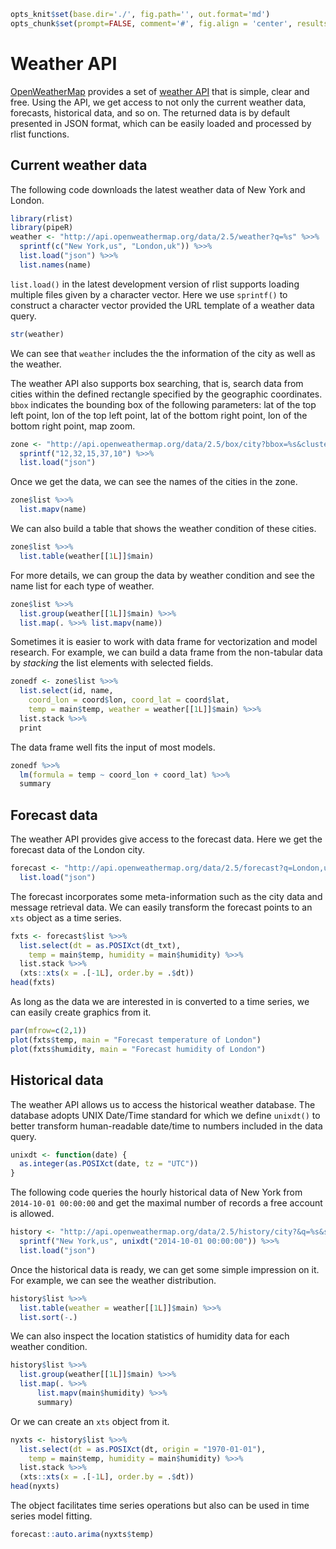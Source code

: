 ```r
opts_knit$set(base.dir='./', fig.path='', out.format='md')
opts_chunk$set(prompt=FALSE, comment='#', fig.align = 'center', results='markup')
```

# Weather API

[OpenWeatherMap](http://openweathermap.org/) provides a set of [weather API](http://openweathermap.org/api) that is simple, clear and free. Using the API, we get access to not only the current weather data, forecasts, historical data, and so on. The returned data is by default presented in JSON format, which can be easily loaded and processed by rlist functions.

## Current weather data

The following code downloads the latest weather data of New York and London.

```r
library(rlist)
library(pipeR)
weather <- "http://api.openweathermap.org/data/2.5/weather?q=%s" %>>%
  sprintf(c("New York,us", "London,uk")) %>>%
  list.load("json") %>>%
  list.names(name)
```

`list.load()` in the latest development version of rlist supports loading multiple files given by a character vector. Here we use `sprintf()` to construct a character vector provided the URL template of a weather data query.

```r
str(weather)
```

We can see that `weather` includes the the information of the city as well as the weather.

The weather API also supports box searching, that is, search data from cities within the defined rectangle specified by the geographic coordinates. `bbox` indicates the bounding box of the following parameters: lat of the top left point, lon of the top left point, lat of the bottom right point, lon of the bottom right point, map zoom.

```r
zone <- "http://api.openweathermap.org/data/2.5/box/city?bbox=%s&cluster=yes" %>>%
  sprintf("12,32,15,37,10") %>>%
  list.load("json")
```

Once we get the data, we can see the names of the cities in the zone.

```r
zone$list %>>% 
  list.mapv(name)
```

We can also build a table that shows the weather condition of these cities.

```r
zone$list %>>% 
  list.table(weather[[1L]]$main)
```

For more details, we can group the data by weather condition and see the name list for each type of weather.

```r
zone$list %>>%
  list.group(weather[[1L]]$main) %>>%
  list.map(. %>>% list.mapv(name))
```

Sometimes it is easier to work with data frame for vectorization and model research. For example, we can build a data frame from the non-tabular data by *stacking* the list elements with selected fields.

```r
zonedf <- zone$list %>>%
  list.select(id, name, 
    coord_lon = coord$lon, coord_lat = coord$lat, 
    temp = main$temp, weather = weather[[1L]]$main) %>>%
  list.stack %>>%
  print
```

The data frame well fits the input of most models.

```r
zonedf %>>%
  lm(formula = temp ~ coord_lon + coord_lat) %>>%
  summary
```

## Forecast data

The weather API provides give access to the forecast data. Here we get the forecast data of the London city.

```r
forecast <- "http://api.openweathermap.org/data/2.5/forecast?q=London,uk" %>>%
  list.load("json")
```

The forecast incorporates some meta-information such as the city data and message retrieval data. We can easily transform the forecast points to an `xts` object as a time series.

```r
fxts <- forecast$list %>>%
  list.select(dt = as.POSIXct(dt_txt), 
    temp = main$temp, humidity = main$humidity) %>>%
  list.stack %>>%
  (xts::xts(x = .[-1L], order.by = .$dt))
head(fxts)
```

As long as the data we are interested in is converted to a time series, we can easily create graphics from it.

```r
par(mfrow=c(2,1))
plot(fxts$temp, main = "Forecast temperature of London")
plot(fxts$humidity, main = "Forecast humidity of London")
```

## Historical data

The weather API allows us to access the historical weather database. The database adopts UNIX Date/Time standard for which we define `unixdt()` to better transform human-readable date/time to numbers included in the data query.

```r
unixdt <- function(date) {
  as.integer(as.POSIXct(date, tz = "UTC"))
}
```

The following code queries the hourly historical data of New York from `2014-10-01 00:00:00` and get the maximal number of records a free account is allowed.

```r
history <- "http://api.openweathermap.org/data/2.5/history/city?&q=%s&start=%d&cnt=200" %>>%
  sprintf("New York,us", unixdt("2014-10-01 00:00:00")) %>>%
  list.load("json")
```

Once the historical data is ready, we can get some simple impression on it. For example, we can see the weather distribution.

```r
history$list %>>%
  list.table(weather = weather[[1L]]$main) %>>%
  list.sort(-.)
```

We can also inspect the location statistics of humidity data for each weather condition.

```r
history$list %>>%
  list.group(weather[[1L]]$main) %>>%
  list.map(. %>>% 
      list.mapv(main$humidity) %>>% 
      summary)
```

Or we can create an `xts` object from it.

```r
nyxts <- history$list %>>%
  list.select(dt = as.POSIXct(dt, origin = "1970-01-01"), 
    temp = main$temp, humidity = main$humidity) %>>%
  list.stack %>>%
  (xts::xts(x = .[-1L], order.by = .$dt))
head(nyxts)
```

The object facilitates time series operations but also can be used in time series model fitting.

```r
forecast::auto.arima(nyxts$temp)
```

